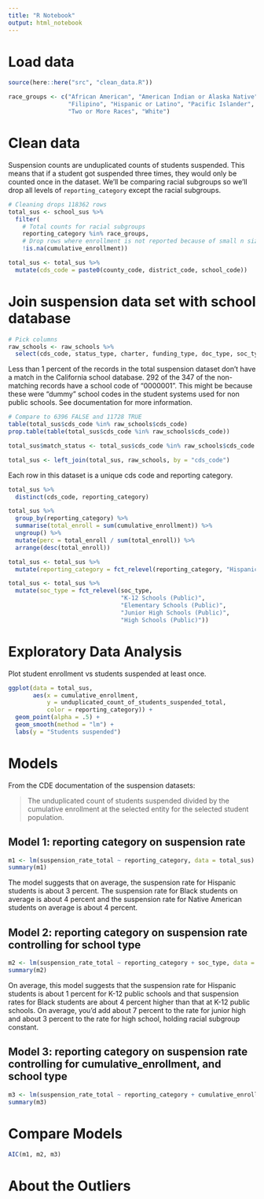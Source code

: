 ```yaml
---
title: "R Notebook"
output: html_notebook
---
```


# Load data 

```r
source(here::here("src", "clean_data.R"))
```

```r
race_groups <- c("African American", "American Indian or Alaska Native", "Asian",
                 "Filipino", "Hispanic or Latino", "Pacific Islander", 
                 "Two or More Races", "White")
```

# Clean data

Suspension counts are unduplicated counts of students suspended. This means that if a student got suspended three times, they would only be counted once in the dataset. We'll be comparing racial subgroups so we'll drop all levels of `reporting_category` except the racial subgroups. 

```r
# Cleaning drops 118362 rows 
total_sus <- school_sus %>% 
  filter(
    # Total counts for racial subgroups
    reporting_category %in% race_groups, 
    # Drop rows where enrollment is not reported because of small n size
    !is.na(cumulative_enrollment)) 
```

```r
total_sus <- total_sus %>% 
  mutate(cds_code = paste0(county_code, district_code, school_code))
```

# Join suspension data set with school database 

```r
# Pick columns 
raw_schools <- raw_schools %>%  
  select(cds_code, status_type, charter, funding_type, doc_type, soc_type)
```

Less than 1 percent of the records in the total suspension dataset don't have a match in the California school database. 292 of the 347 of the non-matching records have a school code of "0000001". This might be because these were "dummy" school codes in the student systems used for non public schools. See documentation for more information.  

```r
# Compare to 6396 FALSE and 11728 TRUE
table(total_sus$cds_code %in% raw_schools$cds_code)
prop.table(table(total_sus$cds_code %in% raw_schools$cds_code))
```

```r
total_sus$match_status <- total_sus$cds_code %in% raw_schools$cds_code
```

```r
total_sus <- left_join(total_sus, raw_schools, by = "cds_code")
```

Each row in this dataset is a unique cds code and reporting category. 

```r
total_sus %>% 
  distinct(cds_code, reporting_category)
```
```r
total_sus %>% 
  group_by(reporting_category) %>% 
  summarise(total_enroll = sum(cumulative_enrollment)) %>% 
  ungroup() %>% 
  mutate(perc = total_enroll / sum(total_enroll)) %>% 
  arrange(desc(total_enroll))
```

```r
total_sus <- total_sus %>% 
  mutate(reporting_category = fct_relevel(reporting_category, "Hispanic or Latino"))
```

```r
total_sus <- total_sus %>% 
  mutate(soc_type = fct_relevel(soc_type, 
                                "K-12 Schools (Public)", 
                                "Elementary Schools (Public)", 
                                "Junior High Schools (Public)", 
                                "High Schools (Public)"))
```


# Exploratory Data Analysis 

Plot student enrollment vs students suspended at least once. 

```r
ggplot(data = total_sus, 
       aes(x = cumulative_enrollment, 
           y = unduplicated_count_of_students_suspended_total, 
           color = reporting_category)) +
  geom_point(alpha = .5) +
  geom_smooth(method = "lm") + 
  labs(y = "Students suspended")
```


# Models

From the CDE documentation of the suspension datasets: 

> The unduplicated count of students suspended divided by the cumulative enrollment at the selected entity for the selected student population.

## Model 1: reporting category on suspension rate

```r
m1 <- lm(suspension_rate_total ~ reporting_category, data = total_sus)
summary(m1)
```

The model suggests that on average, the suspension rate for Hispanic students is about 3 percent. The suspension rate for Black students on average is about 4 percent and the suspension rate for Native American students on average is about 4 percent. 

## Model 2: reporting category on suspension rate controlling for school type

```r
m2 <- lm(suspension_rate_total ~ reporting_category + soc_type, data = total_sus)
summary(m2)
```

On average, this model suggests that the suspension rate for Hispanic students is about 1 percent for K-12 public schools and that suspension rates for Black students are about 4 percent higher than that at K-12 public schools. On average, you'd add about 7 percent to the rate for junior high and about 3 percent to the rate for high school, holding racial subgroup constant. 

## Model 3: reporting category on suspension rate controlling for cumulative_enrollment, and school type

```r
m3 <- lm(suspension_rate_total ~ reporting_category + cumulative_enrollment + soc_type, data = total_sus)
summary(m3)
```

# Compare Models 

```r
AIC(m1, m2, m3)
```

# About the Outliers

